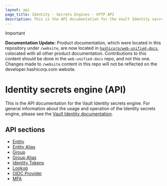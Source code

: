 ```yaml
---
layout: api
page_title: Identity - Secrets Engines - HTTP API
description: This is the API documentation for the Vault Identity secrets engine.
---
```


> [!IMPORTANT]  
> **Documentation Update:** Product documentation, which were located in this repository under `/website`, are now located in [`hashicorp/web-unified-docs`](https://github.com/hashicorp/web-unified-docs), colocated with all other product documentation. Contributions to this content should be done in the `web-unified-docs` repo, and not this one. Changes made to `/website` content in this repo will not be reflected on the developer.hashicorp.com website.

# Identity secrets engine (API)

This is the API documentation for the Vault Identity secrets engine. For general
information about the usage and operation of the Identity secrets engine, please
see the [Vault Identity documentation](/vault/docs/secrets/identity).

## API sections

- [Entity](/vault/api-docs/secret/identity/entity)
- [Entity Alias](/vault/api-docs/secret/identity/entity-alias)
- [Group](/vault/api-docs/secret/identity/group)
- [Group Alias](/vault/api-docs/secret/identity/group-alias)
- [Identity Tokens](/vault/api-docs/secret/identity/tokens)
- [Lookup](/vault/api-docs/secret/identity/lookup)
- [OIDC Provider](/vault/api-docs/secret/identity/oidc-provider)
- [MFA](/vault/api-docs/secret/identity/mfa)
